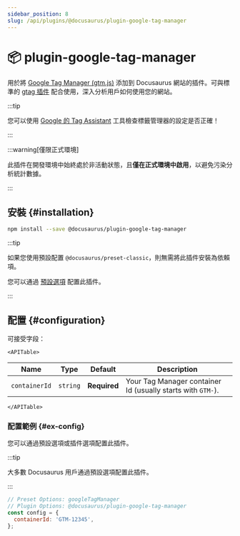 ```yaml
---
sidebar_position: 8
slug: /api/plugins/@docusaurus/plugin-google-tag-manager
---
```


# 📦 plugin-google-tag-manager


用於將 [Google Tag Manager (gtm.js)](https://developers.google.com/tag-platform/tag-manager) 添加到 Docusaurus 網站的插件。可與標準的 [gtag 插件](./plugin-google-gtag.mdx) 配合使用，深入分析用戶如何使用您的網站。

:::tip

您可以使用 [Google 的 Tag Assistant](https://tagassistant.google.com/) 工具檢查標籤管理器的設定是否正確！

:::

:::warning[僅限正式環境]

此插件在開發環境中始終處於非活動狀態，且**僅在正式環境中啟用**，以避免污染分析統計數據。

:::

## 安裝 {#installation}

```bash npm2yarn
npm install --save @docusaurus/plugin-google-tag-manager
```

:::tip

如果您使用預設配置 `@docusaurus/preset-classic`，則無需將此插件安裝為依賴項。

您可以通過 [預設選項](../../using-plugins.mdx#docusauruspreset-classic) 配置此插件。

:::

## 配置 {#configuration}

可接受字段：

```mdx-code-block
<APITable>
```

| Name | Type | Default | Description |
| --- | --- | --- | --- |
| `containerId` | `string` | **Required** | Your Tag Manager container Id (usually starts with `GTM-`). |

```mdx-code-block
</APITable>
```

### 配置範例 {#ex-config}

您可以通過預設選項或插件選項配置此插件。

:::tip

大多數 Docusaurus 用戶通過預設選項配置此插件。

:::

```js config-tabs
// Preset Options: googleTagManager
// Plugin Options: @docusaurus/plugin-google-tag-manager
const config = {
  containerId: 'GTM-12345',
};
```